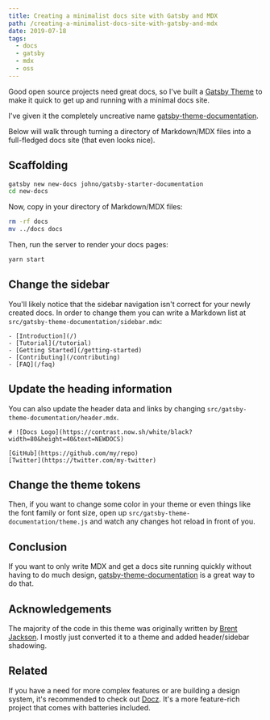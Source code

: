 ```yaml
---
title: Creating a minimalist docs site with Gatsby and MDX
path: /creating-a-minimalist-docs-site-with-gatsby-and-mdx
date: 2019-07-18
tags:
  - docs
  - gatsby
  - mdx
  - oss
---
```


Good open source projects need great docs, so I've built a
[Gatsby Theme](https://gatsbyjs.org/docs/themes) to make it
quick to get up and running with a minimal docs site.

I've given it the completely uncreative name
[gatsby-theme-documentation](https://github.com/johno/gatsby-theme-documentation).

Below will walk through turning a directory of Markdown/MDX files
into a full-fledged docs site (that even looks nice).

## Scaffolding

```sh
gatsby new new-docs johno/gatsby-starter-documentation
cd new-docs
```

Now, copy in your directory of Markdown/MDX files:

```sh
rm -rf docs
mv ../docs docs
```

Then, run the server to render your docs pages:

```sh
yarn start
```

## Change the sidebar

You'll likely notice that the sidebar navigation isn't
correct for your newly created docs. In order to change them
you can write a Markdown list at
`src/gatsby-theme-documentation/sidebar.mdx`:

```mdx
- [Introduction](/)
- [Tutorial](/tutorial)
- [Getting Started](/getting-started)
- [Contributing](/contributing)
- [FAQ](/faq)
```

## Update the heading information

You can also update the header data and links by changing
`src/gatsby-theme-documentation/header.mdx`.

```mdx
# ![Docs Logo](https://contrast.now.sh/white/black?width=80&height=40&text=NEWDOCS)
 
[GitHub](https://github.com/my/repo)
[Twitter](https://twitter.com/my-twitter)
```

## Change the theme tokens

Then, if you want to change some color in your theme or even things like the font
family or font size, open up `src/gatsby-theme-documentation/theme.js` and watch
any changes hot reload in front of you.

## Conclusion

If you want to only write MDX and get a docs site running quickly without having
to do much design, [gatsby-theme-documentation](https://github.com/johno/gatsby-theme-documentation)
is a great way to do that.

## Acknowledgements

The majority of the code in this theme was originally written by
[Brent Jackson](https://jxnblk.com). I mostly just converted it to a theme and
added header/sidebar shadowing.

## Related

If you have a need for more complex features or are building a design system, it's
recommended to check out [Docz](https://docz.site). It's a more feature-rich project
that comes with batteries included.
